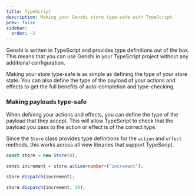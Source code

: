 ```yaml
---
title: TypeScript
description: Making your Genshi store type-safe with TypeScript
prev: false
sidebar:
  order: -2
---
```


Genshi is written in TypeScript and provides type definitions out of the box. This means that you can use Genshi in your TypeScript project without any additional configuration.

Making your store type-safe is as simple as defining the type of your store state. You can also define the type of the payload of your actions and effects to get the full benefits of auto-completion and type-checking.

### Making payloads type-safe

When defining your actions and effects, you can define the type of the payload that they accept. This will allow TypeScript to check that the payload you pass to the action or effect is of the correct type.

Since the `Store` class provides type definitions for the `action` and `effect` methods, this works across all view libraries that support TypeScript.

```ts {"Pass your payload type to the generic":2-3} del={"This will throw an error":4-5} ins={"This is valid":6-7}
const store = new Store(0);

const increment = store.action<number>("increment");

store.dispatch(increment);

store.dispatch(increment, 10);
```
